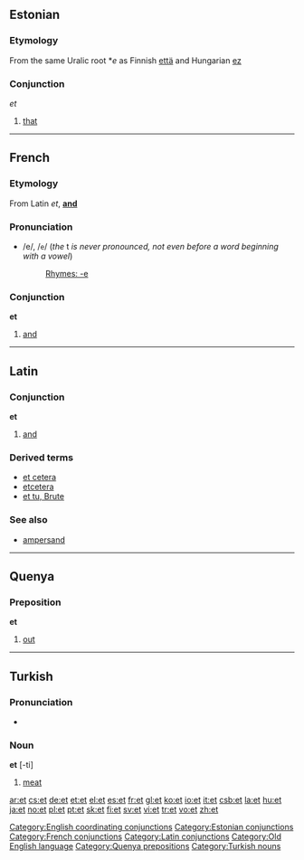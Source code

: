 
==Estonian==

===Etymology===
From the same Uralic root *''e'' as Finnish [[että]] and Hungarian [[ez]]

===Conjunction===
''et''

# [[that]]


----

==French==

===Etymology===
From Latin ''et'', '''[[and]]'''

===Pronunciation===
*/e/, /<tt>e</tt>/ (''the'' t ''is never pronounced, not even before a word beginning with a vowel'')
*:[[Rhymes:French:-e|Rhymes: -e]]

===Conjunction===
'''et'''

#[[and]]

----

==Latin==

===Conjunction===
'''et'''

#[[and]]
{{seeCites}}

===Derived terms===
*[[et cetera]]
*[[etcetera]]
*[[et tu, Brute]]

===See also===
*[[ampersand]]

----

==Quenya==
===Preposition===
'''et'''
# [[out]]

----

==Turkish==

===Pronunciation===
*{{IPA|/ɛt/}}

===Noun===
'''et''' [-ti]

#[[meat]]

[[Category:English coordinating conjunctions]]
[[Category:Estonian conjunctions]]
[[Category:French conjunctions]]
[[Category:Latin conjunctions]]
[[Category:Old English language]]
[[Category:Quenya prepositions]]
[[Category:Turkish nouns]]

[[ar:et]]
[[cs:et]]
[[de:et]]
[[et:et]]
[[el:et]]
[[es:et]]
[[fr:et]]
[[gl:et]]
[[ko:et]]
[[io:et]]
[[it:et]]
[[csb:et]]
[[la:et]]
[[hu:et]]
[[ja:et]]
[[no:et]]
[[pl:et]]
[[pt:et]]
[[sk:et]]
[[fi:et]]
[[sv:et]]
[[vi:et]]
[[tr:et]]
[[vo:et]]
[[zh:et]]